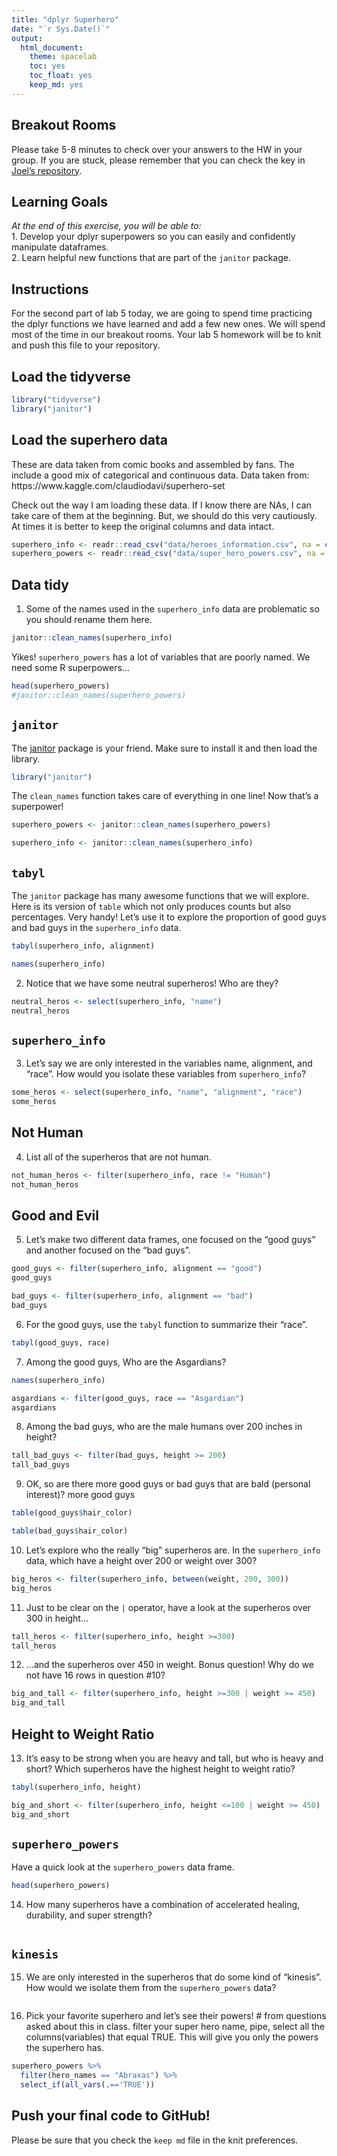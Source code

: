 ```yaml
---
title: "dplyr Superhero"
date: "`r Sys.Date()`"
output:
  html_document: 
    theme: spacelab
    toc: yes
    toc_float: yes
    keep_md: yes
---
```


## Breakout Rooms  
Please take 5-8 minutes to check over your answers to the HW in your group. If you are stuck, please remember that you can check the key in [Joel's repository](https://github.com/jmledford3115/BIS15LW2021_jledford).  

## Learning Goals  
*At the end of this exercise, you will be able to:*    
1. Develop your dplyr superpowers so you can easily and confidently manipulate dataframes.  
2. Learn helpful new functions that are part of the `janitor` package.  

## Instructions
For the second part of lab 5 today, we are going to spend time practicing the dplyr functions we have learned and add a few new ones. We will spend most of the time in our breakout rooms. Your lab 5 homework will be to knit and push this file to your repository.  

## Load the tidyverse
```r
library("tidyverse")
library("janitor")
```

## Load the superhero data
These are data taken from comic books and assembled by fans. The include a good mix of categorical and continuous data.  Data taken from: https://www.kaggle.com/claudiodavi/superhero-set  

Check out the way I am loading these data. If I know there are NAs, I can take care of them at the beginning. But, we should do this very cautiously. At times it is better to keep the original columns and data intact.  
```r
superhero_info <- readr::read_csv("data/heroes_information.csv", na = c("", "-99", "-"))
superhero_powers <- readr::read_csv("data/super_hero_powers.csv", na = c("", "-99", "-"))
```

## Data tidy
1. Some of the names used in the `superhero_info` data are problematic so you should rename them here.  
```r
janitor::clean_names(superhero_info)
```

Yikes! `superhero_powers` has a lot of variables that are poorly named. We need some R superpowers...
```r
head(superhero_powers)
#janitor::clean_names(superhero_powers)
```

## `janitor`
The [janitor](https://garthtarr.github.io/meatR/janitor.html) package is your friend. Make sure to install it and then load the library.  
```r
library("janitor")
```

The `clean_names` function takes care of everything in one line! Now that's a superpower!
```r
superhero_powers <- janitor::clean_names(superhero_powers)
```
```r
superhero_info <- janitor::clean_names(superhero_info)
```

## `tabyl`
The `janitor` package has many awesome functions that we will explore. Here is its version of `table` which not only produces counts but also percentages. Very handy! Let's use it to explore the proportion of good guys and bad guys in the `superhero_info` data.  
```r
tabyl(superhero_info, alignment)
```
```r
names(superhero_info)
```

2. Notice that we have some neutral superheros! Who are they?
```r
neutral_heros <- select(superhero_info, "name")
neutral_heros
```

## `superhero_info`
3. Let's say we are only interested in the variables name, alignment, and "race". How would you isolate these variables from `superhero_info`?
```r
some_heros <- select(superhero_info, "name", "alignment", "race")
some_heros
```

## Not Human
4. List all of the superheros that are not human.
```r
not_human_heros <- filter(superhero_info, race != "Human")
not_human_heros
```

## Good and Evil
5. Let's make two different data frames, one focused on the "good guys" and another focused on the "bad guys".
```r
good_guys <- filter(superhero_info, alignment == "good")
good_guys
```
```r
bad_guys <- filter(superhero_info, alignment == "bad")
bad_guys
```

6. For the good guys, use the `tabyl` function to summarize their "race".
```r
tabyl(good_guys, race)
```

7. Among the good guys, Who are the Asgardians?
```r
names(superhero_info)
```

```r
asgardians <- filter(good_guys, race == "Asgardian")
asgardians
```

8. Among the bad guys, who are the male humans over 200 inches in height?
```r
tall_bad_guys <- filter(bad_guys, height >= 200)
tall_bad_guys
```

9. OK, so are there more good guys or bad guys that are bald (personal interest)? more good guys
```r
table(good_guys$hair_color)
```
```r
table(bad_guys$hair_color)
```
10. Let's explore who the really "big" superheros are. In the `superhero_info` data, which have a height over 200 or weight over 300?
```r
big_heros <- filter(superhero_info, between(weight, 200, 300))
big_heros
```

11. Just to be clear on the `|` operator,  have a look at the superheros over 300 in height...
```r
tall_heros <- filter(superhero_info, height >=300)
tall_heros
```

12. ...and the superheros over 450 in weight. Bonus question! Why do we not have 16 rows in question #10?
```r
big_and_tall <- filter(superhero_info, height >=300 | weight >= 450)
big_and_tall
```

## Height to Weight Ratio
13. It's easy to be strong when you are heavy and tall, but who is heavy and short? Which superheros have the highest height to weight ratio?
```r
tabyl(superhero_info, height)
```
```r
big_and_short <- filter(superhero_info, height <=100 | weight >= 450)
big_and_short
```

## `superhero_powers`
Have a quick look at the `superhero_powers` data frame.  
```r
head(superhero_powers)
```

14. How many superheros have a combination of accelerated healing, durability, and super strength?
```r

```

## `kinesis`
15. We are only interested in the superheros that do some kind of "kinesis". How would we isolate them from the `superhero_powers` data?
```r

```

16. Pick your favorite superhero and let's see their powers!
# from questions asked about this in class. filter your super hero name, pipe, select all the columns(variables) that equal TRUE. This will give you only the powers the superhero has.
```r
superhero_powers %>% 
  filter(hero_names == "Abraxas") %>% 
  select_if(all_vars(.=='TRUE'))
```

## Push your final code to GitHub!
Please be sure that you check the `keep md` file in the knit preferences.  